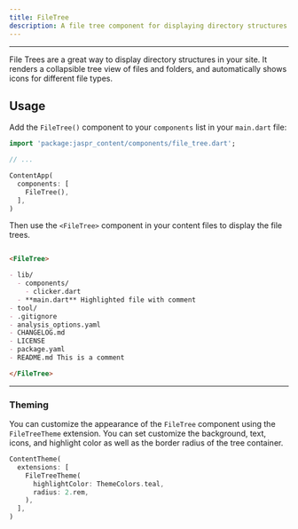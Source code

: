 ```yaml
---
title: FileTree
description: A file tree component for displaying directory structures.
---
```


---

File Trees are a great way to display directory structures in your site. It renders a collapsible tree view of files and folders, and automatically shows icons for different file types.

## Usage

Add the `FileTree()` component to your `components` list in your `main.dart` file:

```dart
import 'package:jaspr_content/components/file_tree.dart';

// ...

ContentApp(
  components: [
    FileTree(),
  ],
)
```

Then use the `<FileTree>` component in your content files to display the file trees.

```markdown

<FileTree>

- lib/
  - components/
    - clicker.dart
  - **main.dart** Highlighted file with comment
- tool/
- .gitignore
- analysis_options.yaml
- CHANGELOG.md
- LICENSE 
- package.yaml 
- README.md This is a comment

</FileTree>

```

---

### Theming

You can customize the appearance of the `FileTree` component using the `FileTreeTheme` extension. 
You can set customize the background, text, icons, and highlight color as well as the border radius of the tree container.

```dart
ContentTheme(
  extensions: [
    FileTreeTheme(
      highlightColor: ThemeColors.teal,
      radius: 2.rem,
    ),
  ],
)
```